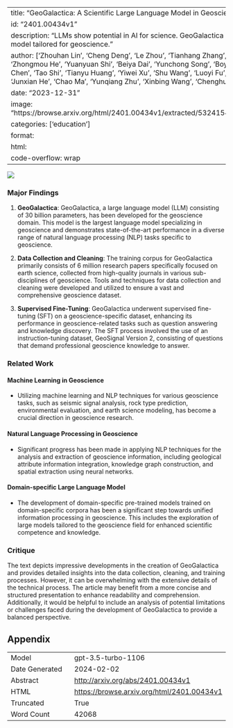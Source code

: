 
---
title: "GeoGalactica: A Scientific Large Language Model in Geoscience"
id: "2401.00434v1"
description: "LLMs show potential in AI for science. GeoGalactica is a large language model tailored for geoscience."
author: ['Zhouhan Lin', 'Cheng Deng', 'Le Zhou', 'Tianhang Zhang', 'Yi Xu', 'Yutong Xu', 'Zhongmou He', 'Yuanyuan Shi', 'Beiya Dai', 'Yunchong Song', 'Boyi Zeng', 'Qiyuan Chen', 'Tao Shi', 'Tianyu Huang', 'Yiwei Xu', 'Shu Wang', 'Luoyi Fu', 'Weinan Zhang', 'Junxian He', 'Chao Ma', 'Yunqiang Zhu', 'Xinbing Wang', 'Chenghu Zhou']
date: "2023-12-31"
image: "https://browse.arxiv.org/html/2401.00434v1/extracted/5324154/imgs/timeline.png"
categories: ['education']
format:
  html:
    code-overflow: wrap
---

![](https://browse.arxiv.org/html/2401.00434v1/extracted/5324154/imgs/timeline.png)

### Major Findings

1. **GeoGalactica**: GeoGalactica, a large language model (LLM) consisting of 30 billion parameters, has been developed for the geoscience domain. This model is the largest language model specializing in geoscience and demonstrates state-of-the-art performance in a diverse range of natural language processing (NLP) tasks specific to geoscience.

2. **Data Collection and Cleaning**: The training corpus for GeoGalactica primarily consists of 6 million research papers specifically focused on earth science, collected from high-quality journals in various sub-disciplines of geoscience. Tools and techniques for data collection and cleaning were developed and utilized to ensure a vast and comprehensive geoscience dataset.

3. **Supervised Fine-Tuning**: GeoGalactica underwent supervised fine-tuning (SFT) on a geoscience-specific dataset, enhancing its performance in geoscience-related tasks such as question answering and knowledge discovery. The SFT process involved the use of an instruction-tuning dataset, GeoSignal Version 2, consisting of questions that demand professional geoscience knowledge to answer.

### Related Work

#### Machine Learning in Geoscience
- Utilizing machine learning and NLP techniques for various geoscience tasks, such as seismic signal analysis, rock type prediction, environmental evaluation, and earth science modeling, has become a crucial direction in geoscience research.

#### Natural Language Processing in Geoscience
- Significant progress has been made in applying NLP techniques for the analysis and extraction of geoscience information, including geological attribute information integration, knowledge graph construction, and spatial extraction using neural networks.

#### Domain-specific Large Language Model
- The development of domain-specific pre-trained models trained on domain-specific corpora has been a significant step towards unified information processing in geoscience. This includes the exploration of large models tailored to the geoscience field for enhanced scientific competence and knowledge.

### Critique
The text depicts impressive developments in the creation of GeoGalactica and provides detailed insights into the data collection, cleaning, and training processes. However, it can be overwhelming with the extensive details of the technical process. The article may benefit from a more concise and structured presentation to enhance readability and comprehension. Additionally, it would be helpful to include an analysis of potential limitations or challenges faced during the development of GeoGalactica to provide a balanced perspective.

## Appendix

|          |          |
|----------|----------|
| Model     | gpt-3.5-turbo-1106       |
| Date Generated     | 2024-02-02       |
| Abstract | [http://arxiv.org/abs/2401.00434v1](http://arxiv.org/abs/2401.00434v1)        |
| HTML     | [https://browse.arxiv.org/html/2401.00434v1](https://browse.arxiv.org/html/2401.00434v1)       |
| Truncated       | True       |
| Word Count       | 42068       |